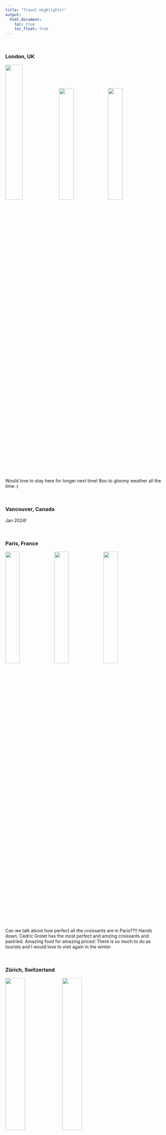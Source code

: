 ```yaml
---
title: "Travel Highlights!"
output: 
  html_document:
    toc: true
    toc_float: true
---
```

<br>

### London, UK

<img src="images/IMG_2993.jpg" style="width:33%"> <img src="images/IMG_3006.jpg" style="width:30%"> <img src="images/IMG_3029.jpg" style="width:30%">


<div class="well">
Would love to stay here for longer next time! Boo to gloomy weather all the time :(
</div>

<br>

### Vancouver, Canada
<div class="well">
Jan 2024!
</div>

<br>

### Paris, France

<img src="images/IMG_3246.jpg" style="width:30%"> <img src="images/IMG_3367.jpg" style="width:30%"> <img src="images/IMG_3305.jpg" style="width:30%">



<div class="well">
Can we talk about how perfect all the croissants are in Paris??!! 
Hands down, Cedric Grolet has the most perfect and amzing croissants and pastried.
Amazing food for amazing prices! There is so much to do as tourists and I would love to visit again in the winter. 
</div>

<br>

### Zürich, Switzerland

<img src="images/zurich1.jpg" style="width:35%"> <img src="images/zurich3.jpg" style="width:35%"> 


<img src="images/zurich2.jpg" style="width:70%">

<div class="well">
aka my future retirement home...

You will know exactly what I mean when you visit :)
</div>
